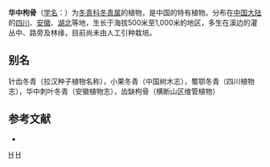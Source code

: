 {{Speciesbox 
| taxon = Ilex centrochinensis
| authority = [[胡秀英|S. Y. Hu]]
}}

'''华中枸骨'''（[[学名|学名]]：{{lang|la|''Ilex centrochinensis''}}）为[[冬青科|冬青科]][[冬青属|冬青属]]的植物，是中国的特有植物。分布在[[中国大陆|中国大陆]]的[[四川|四川]]、[[安徽|安徽]]、[[湖北|湖北]]等地，生长于海拔500米至1,000米的地区，多生在溪边的灌丛中、路旁及林缘，目前尚未由人工引种栽培。

== 别名 ==
针齿冬青（拉汉种子植物名称），小果冬青（中国树木志），蜀鄂冬青（四川植物志），华中刺叶冬青（安徽植物志），齿缺枸骨（横断山区维管植物）

== 参考文献 ==
<div class="references-small">
* {{cite web| url =http://www.bioinfo.cn/db05/KmzwSpecies.php?action=view&id=14086| title =华中枸骨| work =《中国高等植物数据库全库》| publisher =中国科学院微生物研究所| author =昆明植物研究所| accessdate =2009-02-24| deadurl =yes| archiveurl =https://web.archive.org/web/20160305014445/http://www.bioinfo.cn/db05/KmzwSpecies.php?action=view&id=14086| archivedate =2016-03-05}}
</div>
{{Taxonbar|from=Q10905366}}

[[Category:冬青属|H]]
[[Category:中國特有植物|H]]